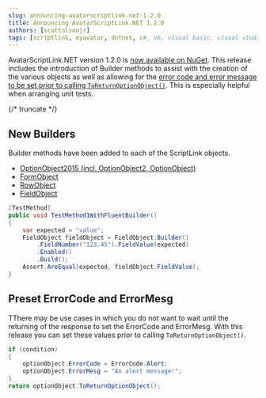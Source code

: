 ```yaml
---
slug: announcing-avatarscriptlink.net-1.2.0
title: Announcing AvatarScriptLink.NET 1.2.0
authors: [scottolsonjr]
tags: [scriptlink, myavatar, dotnet, c#, vb, visual basic, visual studio, nuget]
---
```


AvatarScriptLink.NET version 1.2.0 is [now available on NuGet](https://www.nuget.org/packages/RarelySimple.AvatarScriptLink/1.2.0).
This release includes the introduction of Builder methods to assist with the creation of the various objects as well as allowing for the [error code and error message to be set prior to calling `ToReturnOptionObject()`](https://github.com/rarelysimple/RarelySimple.AvatarScriptLink/issues/52).
This is especially helpful when arranging unit tests.

{/* truncate */}

## New Builders

Builder methods have been added to each of the ScriptLink objects.

* [OptionObject2015 (incl. OptionObject2, OptionObject)](https://github.com/rarelysimple/RarelySimple.AvatarScriptLink/issues/40)
* [FormObject](https://github.com/rarelysimple/RarelySimple.AvatarScriptLink/issues/39)
* [RowObject](https://github.com/rarelysimple/RarelySimple.AvatarScriptLink/issues/38)
* [FieldObject](https://github.com/rarelysimple/RarelySimple.AvatarScriptLink/issues/37)

```cs
[TestMethod]
public void TestMethod1WithFluentBuilder()
{
    var expected = "value";
    FieldObject fieldObject = FieldObject.Builder()
        .FieldNumber("123.45").FieldValue(expected)
        .Enabled()
        .Build();
    Assert.AreEqual(expected, fieldObject.FieldValue);
}
```

## Preset ErrorCode and ErrorMesg

TThere may be use cases in which you do not want to wait until the returning of the response to set the ErrorCode and ErrorMesg.
With this release you can set these values prior to calling `ToReturnOptionObject()`.

```cs
if (condition)
{
    optionObject.ErrorCode = ErrorCode.Alert;
    optionObject.ErrorMesg = "An alert message!";
}
return optionObject.ToReturnOptionObject();
```
